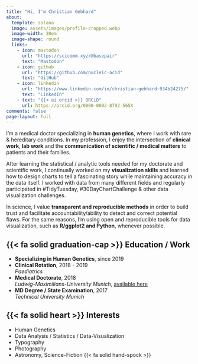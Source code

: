 ```yaml
---
title: "Hi, I'm Christian Gebhard"
about:
  template: solana
  image: assets/images/profile-cropped.webp
  image-width: 20em
  image-shape: round
  links:
    - icon: mastodon
      url: "https://scicomm.xyz/@basepair"
      text: "Mastodon"
    - icon: github
      url: "https://github.com/nucleic-acid"
      text: "GitHub"
    - icon: linkedin
      url: "https://www.linkedin.com/in/christian-gebhard-934b24275/"
      text: "LinkedIn"
    - text: "{{< ai orcid >}} ORCiD"
      url: https://orcid.org/0000-0002-8792-565X
comments: false
page-layout: full
---
```




I’m a medical doctor specializing in **human genetics**, where I work with rare & hereditary conditions. In my profession, I enjoy the intersection of **clinical work**, **lab work** and the **communication of scientific / medical matters** to patients and their families.

After learning the statistical / analytic tools needed for my doctorate and scientific work, I continually worked on my **visualization skills** and learned how to design charts to tell a fascinating story while maintaining accuracy in the data itself. I worked with data from many different fields and regularly participated in #TidyTuesday, #30DayChartChallenge & other data visualization challenges.

In science, I value **transparent and reproducible methods** in order to build trust and facilitate accountability/ability to detect and correct potential flaws. For the same reasons, I'm using open and reproducible tools for data visualization, such as **R/ggplot2 and Python**, whenever possible.

::: {.grid}
::: {.g-col-10 .g-start-2 .g-col-sm-10 .g-start-sm-2 .g-col-md-10 .g-start-md-2 .g-col-lg-6}

## {{< fa solid graduation-cap >}}  Education / Work

- **Specializing in Human Genetics**, since 2019
- **Clinical Rotation**, 2018 - 2019  
  *Paediatrics*
- **Medical Doctorate**, 2018  
  *Ludwig-Maximilians-University Munich*, [available here](https://edoc.ub.uni-muenchen.de/23299/)
- **MD Degree / State Examination**, 2017  
  *Technical University Munich*
  
:::

::: {.g-col-10 .g-start-2 .g-col-sm-10 .g-start-sm-2 .g-col-md-10 .g-start-md-2 .g-col-lg-5  .g-start-lg-8}
  
## {{< fa solid heart >}} Interests 

- Human Genetics
- Data Analysis / Statistics / Data-Visualization
- Typography 
- Photography
- Astronomy, Science-Fiction {{< fa solid hand-spock >}}

:::

:::
